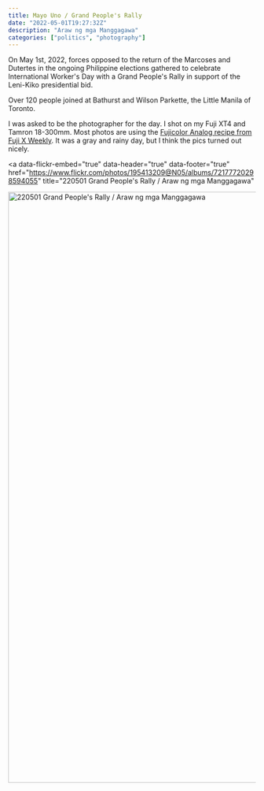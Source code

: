 ```yaml
---
title: Mayo Uno / Grand People's Rally
date: "2022-05-01T19:27:32Z"
description: "Araw ng mga Manggagawa"
categories: ["politics", "photography"]
---
```


On May 1st, 2022, forces opposed to the return of the Marcoses and Dutertes in the
ongoing Philippine elections gathered to celebrate International Worker's Day with a
Grand People's Rally in support of the Leni-Kiko presidential bid.

Over 120 people joined at Bathurst and Wilson Parkette, the Little Manila of Toronto.

I was asked to be the photographer for the day. I shot on my Fuji XT4 and Tamron 18-300mm.
Most photos are using the [Fujicolor Analog recipe from Fuji X Weekly](https://fujixweekly.com/2021/11/30/new-patron-early-access-film-simulation-recipe-fujicolor-analog/).
It was a gray and rainy day, but I think the pics turned out nicely.

<FlickrScript />

<a
  data-flickr-embed="true"
  data-header="true"
  data-footer="true"
  href="https://www.flickr.com/photos/195413209@N05/albums/72177720298594055"
  title="220501 Grand People&#x27;s Rally / Araw ng mga Manggagawa"
>
  <img
    src="https://live.staticflickr.com/65535/52045610622_dc29bbbb25_h.jpg"
    width="1600"
    height="1200"
    alt="220501 Grand People&#x27;s Rally / Araw ng mga Manggagawa"
  />
</a>
